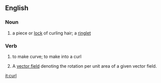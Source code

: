 ==English==

===Noun===
# a piece or [[lock]] of curling hair; a [[ringlet]]

===Verb===
# to make curve; to make into a curl
# {{calculus}} A [[vector field]] denoting the rotation per unit area of a given vector field.

[[it:curl]]